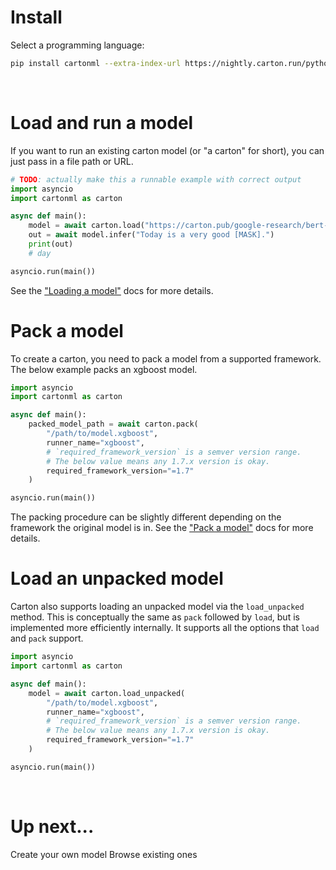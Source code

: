 
# Install

<div className="flex items-center pb-5 space-x-3 not-prose">
    <p>Select a programming language:</p>
    <LanguageSelect/>
</div>

```bash linePrompt='$'
pip install cartonml --extra-index-url https://nightly.carton.run/python
```
&nbsp;
# Load and run a model

If you want to run an existing carton model (or "a carton" for short), you can just pass in a file path or URL.

```python
# TODO: actually make this a runnable example with correct output
import asyncio
import cartonml as carton

async def main():
    model = await carton.load("https://carton.pub/google-research/bert-base-uncased")
    out = await model.infer("Today is a very good [MASK].")
    print(out)
    # day

asyncio.run(main())
```

See the ["Loading a model"](/docs/loading) docs for more details.

# Pack a model

To create a carton, you need to pack a model from a supported framework. The below example packs an xgboost model.

```python
import asyncio
import cartonml as carton

async def main():
    packed_model_path = await carton.pack(
        "/path/to/model.xgboost",
        runner_name="xgboost",
        # `required_framework_version` is a semver version range.
        # The below value means any 1.7.x version is okay.
        required_framework_version="=1.7"
    )

asyncio.run(main())
```

The packing procedure can be slightly different depending on the framework the original model is in. See the ["Pack a model"](/docs/packing) docs for more details.

# Load an unpacked model

Carton also supports loading an unpacked model via the `load_unpacked` method. This is conceptually the same as `pack` followed by `load`, but is implemented more efficiently internally. It supports all the options that `load` and `pack` support.

```python
import asyncio
import cartonml as carton

async def main():
    model = await carton.load_unpacked(
        "/path/to/model.xgboost",
        runner_name="xgboost",
        # `required_framework_version` is a semver version range.
        # The below value means any 1.7.x version is okay.
        required_framework_version="=1.7"
    )

asyncio.run(main())
```

&nbsp;

# Up next...

<ButtonGrid>
    <ButtonLink href="/docs/packing">Create your own model</ButtonLink>
    <ButtonLink target="_blank" href="https://carton.pub">Browse existing ones</ButtonLink>
</ButtonGrid>
